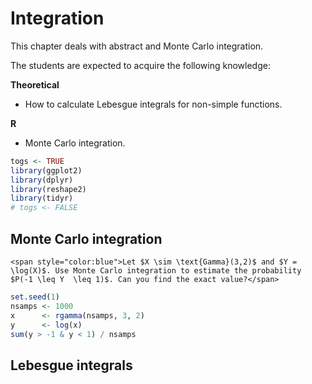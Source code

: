 # Integration {#integ}

This chapter deals with abstract and Monte Carlo integration.

The students are expected to acquire the following knowledge:

**Theoretical**

- How to calculate Lebesgue integrals for non-simple functions.

**R**

- Monte Carlo integration.

```r
togs <- TRUE
library(ggplot2)
library(dplyr)
library(reshape2)
library(tidyr)
# togs <- FALSE
```

## Monte Carlo integration
```exercise
<span style="color:blue">Let $X \sim \text{Gamma}(3,2)$ and $Y = \log(X)$. Use Monte Carlo integration to estimate the probability $P(-1 \leq Y  \leq 1)$. Can you find the exact value?</span>
```
```r
set.seed(1)
nsamps <- 1000
x      <- rgamma(nsamps, 3, 2)
y      <- log(x)
sum(y > -1 & y < 1) / nsamps
```

## Lebesgue integrals

